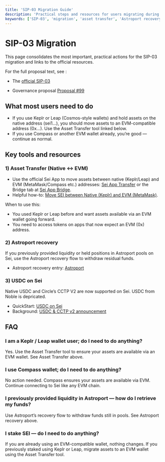 ```yaml
---
title: 'SIP-03 Migration Guide'
description: 'Practical steps and resources for users migrating during SIP-03, including asset transfer, Astroport recovery, and USDC guidance.'
keywords: ['SIP-03', 'migration', 'asset transfer', 'Astroport recovery', 'USDC on Sei', 'Keplr', 'Leap', 'Compass', 'EVM wallet']
---
```



# SIP-03 Migration

This page consolidates the most important, practical actions for the SIP-03 migration and links to the official resources.

<Callout type="info">

For the full proposal text, see :

- The [official SIP-03](https://github.com/sei-protocol/sips/blob/main/sips/sip-3.md)

- Governance proposal [Proposal #99](https://seitrace.com/proposal/99?chain=pacific-1)

</Callout>

## What most users need to do

- If you use Keplr or Leap (Cosmos-style wallets) and hold assets on the native address (sei1...), you should move assets to an EVM-compatible address (0x...). Use the Asset Transfer tool linked below.
- If you use Compass or another EVM wallet already, you’re good — continue as normal.

## Key tools and resources

### 1) Asset Transfer (Native ↔ EVM)

- Use the official Sei App to move assets between native (Keplr/Leap) and EVM (MetaMask/Compass etc.) addresses: [Sei App Transfer](https://app.sei.io/transfer) or the Bridge tab at [Sei App Bridge](https://app.sei.io/bridge).
- Helpful how-to: [Move SEI between Native (Keplr) and EVM (MetaMask)](https://support.sei.io/hc/en-us/articles/35567228807195-How-Do-I-Move-SEI-Between-Native-Keplr-and-EVM-MetaMask).

When to use this:

- You used Keplr or Leap before and want assets available via an EVM wallet going forward.
- You need to access tokens on apps that now expect an EVM (0x) address.

### 2) Astroport recovery

If you previously provided liquidity or held positions in Astroport pools on Sei, use the Astroport recovery flow to withdraw residual funds.

- Astroport recovery entry: [Astroport](https://sei.astroport.fi)

### 3) USDC on Sei

Native USDC and Circle’s CCTP V2 are now supported on Sei. USDC from Noble is depricated.

- QuickStart: [USDC on Sei](/evm/usdc-on-sei)
- Background: [USDC & CCTP v2 announcement](https://www.circle.com/blog/native-usdc-and-cctp-v2-are-coming-to-sei")

## FAQ

### I am a Keplr / Leap wallet user; do I need to do anything?

Yes. Use the Asset Transfer tool to ensure your assets are available via an EVM wallet. See Asset Transfer above.

### I use Compass wallet; do I need to do anything?

No action needed. Compass ensures your assets are available via EVM. Continue connecting to Sei like any EVM chain.

### I previously provided liquidity in Astroport — how do I retrieve my funds?

Use Astroport’s recovery flow to withdraw funds still in pools. See Astroport recovery above.

### I stake SEI — do I need to do anything?

If you are already using an EVM-compatible wallet, nothing changes. If you previously staked using Keplr or Leap, migrate assets to an EVM wallet using the Asset Transfer tool.
